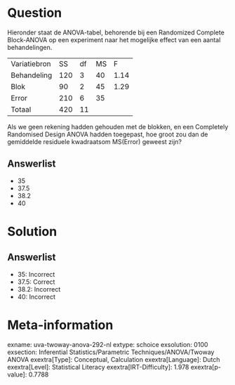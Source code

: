 Question
========

Hieronder staat de ANOVA-tabel, behorende bij een Randomized Complete
Block-ANOVA op een experiment naar het mogelijke effect van een aantal
behandelingen.

  -------------- ----- ---- ---- ------
  Variatiebron   SS    df   MS   F
  Behandeling    120   3    40   1.14
  Blok           90    2    45   1.29
  Error          210   6    35   
  Totaal         420   11        
  -------------- ----- ---- ---- ------

Als we geen rekening hadden gehouden met de blokken, en een Completely
Randomised Design ANOVA hadden toegepast, hoe groot zou dan de
gemiddelde residuele kwadraatsom MS(Error) geweest zijn?

Answerlist
----------

* 35
* 37.5
* 38.2
* 40

Solution
========

Answerlist
----------

* 35: Incorrect
* 37.5: Correct
* 38.2: Incorrect
* 40: Incorrect

Meta-information
================
exname: uva-twoway-anova-292-nl
extype: schoice
exsolution: 0100
exsection: Inferential Statistics/Parametric Techniques/ANOVA/Twoway ANOVA
exextra[Type]: Conceptual, Calculation
exextra[Language]: Dutch
exextra[Level]: Statistical Literacy
exextra[IRT-Difficulty]: 1.978
exextra[p-value]: 0.7788
